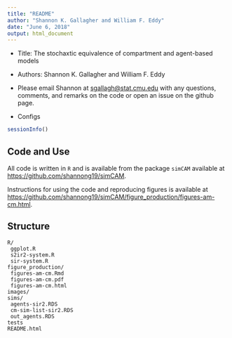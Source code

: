 ```yaml
---
title: "README"
author: "Shannon K. Gallagher and William F. Eddy"
date: "June 6, 2018"
output: html_document
---
```


- Title: The stochaxtic equivalence of compartment and agent-based models
- Authors: Shannon K. Gallagher and William F. Eddy
- Please email Shannon at [sgallagh@stat.cmu.edu](mailto:sgallagh@stat.cmu.edu) with any questions, comments, and remarks on the code or open an issue on the github page.

- Configs
```r
sessionInfo()
```

## Code and Use

All code is written in `R` and is available from the package `simCAM` available at [https://github.com/shannong19/simCAM](https://github.com/shannong19/simCAM).

Instructions for using the code and reproducing figures is available at [https://github.com/shannong19/simCAM/figure_production/figures-am-cm.html](https://github.com/shannong19/simCAM/figure_production/figures-am-cm.html).

## Structure

```
R/
 ggplot.R
 s2ir2-system.R
 sir-system.R
figure_production/
 figures-am-cm.Rmd
 figures-am-cm.pdf
 figures-am-cm.html
images/
sims/
 agents-sir2.RDS
 cm-sim-list-sir2.RDS
 out_agents.RDS
tests
README.html
```